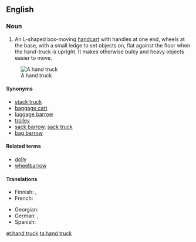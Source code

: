 ==English==

===Noun===
{{en-noun|head=[[hand]] [[truck]]}}
{{wikipedia}}

# An L-shaped box-moving [[handcart]] with handles at one end, wheels at the base, with a small ledge to set objects on, flat against the floor when the hand-truck is upright. It makes otherwise bulky and heavy objects easier to move.

[[Image:Handtruck.JPG|thumb|A hand truck]]

====Synonyms====
* [[stack truck]]
* [[baggage cart]]
* [[luggage barrow]]
* [[trolley]] {{qualifier|United Kingdom}}
* [[sack barrow]], [[sack truck]] {{qualifier|United Kingdom}}
* [[bag barrow]] {{qualifier|New Zealand}}

====Related terms====
* [[dolly]]
* [[wheelbarrow]]

====Translations====
{{trans-top|box-moving handcart}}
* Finnish: {{t+|fi|nokkakärry}}, {{t|fi|pakettikärry}}
* French: {{t+|fr|diable|m}}
{{trans-mid}}
* Georgian: {{t|ka|ურიკა|sc=Geor}}
* German: {{t+|de|Sackkarre|f}}, {{t+|de|Sackrodel|f}}
* Spanish: {{t|es|diablito|m}}
{{trans-bottom}}

[[et:hand truck]]
[[ta:hand truck]]